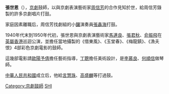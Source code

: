 {{Otheruses|other=名为张世恩的其他人物|张仁黼}}

'''張世恩'''（{{bd|?||?|}}），[[京劇|京劇]]鼓師，以與京劇表演藝術家[[周信芳|周信芳]]的合作見知於世，給周信芳錄製的許多京劇唱片打鼓。

家庭因素離職后，周信芳找劇組的小[[鑼|鑼]]演奏員[[張鑫海|張鑫海]]打鼓。

1940年代末到1950年代初，張世恩與京劇表演藝術家[[馬連良|馬連良]]、[[張君秋|張君秋]]、[[俞振飛|俞振飛]]在[[英屬香港|英屬香港]]巡迴公演，並擔任當地攝製的《借東風》、《玉堂春》、《梅龍鎮》、《漁夫恨》4部彩色京劇電影的鼓師。

這幾部電影請[[歐陽予倩|歐陽予倩]]擔任藝術指導，[[丁聰|丁聰]]擔任美術設計，是[[李慕良|李慕良]]、[[何順信|何順信]]做琴師。

[[中華人民共和國|中華人民共和國]]成立后，他給[[言慧珠|言慧珠]]、[[高盛麟|高盛麟]]等打過鼓。

[[Category:京劇鼓師|Category:京劇鼓師]]
[[Category:张姓|SHI]]